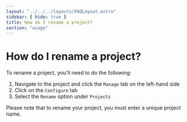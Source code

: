 ```yaml
---
layout: "../../../layouts/FAQLayout.astro"
sidebar: { hide: true }
title: How do I rename a project?
section: "usage"
---
```


# How do I rename a project?

To rename a project, you'll need to do the following:
1. Navigate to the project and click the `Manage` tab on the left-hand side
2. Click on the `Configure` tab
3. Select the `Rename` option under `Projects`

Please note that to rename your project, you must enter a unique project name.
